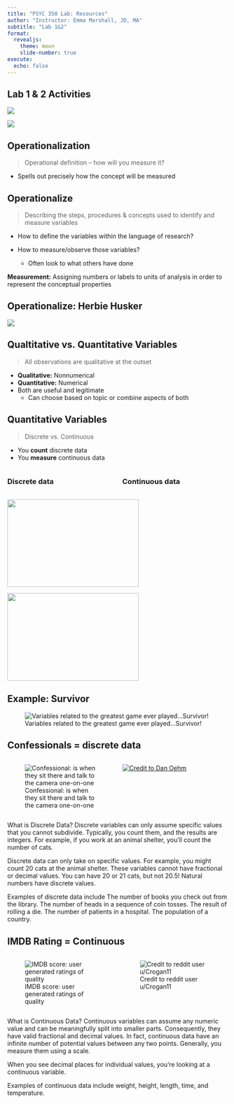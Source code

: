 ```yaml
---
title: "PSYC 350 Lab: Resources"
author: "Instructor: Emma Marshall, JD, MA"
subtitle: "Lab 1&2"
format: 
  revealjs:
    theme: moon
    slide-number: true
execute:
  echo: false
---
```

## Lab 1 & 2 Activities {.scrollable}

![](images/assn1.png)

![](images/assn2.png)

## Operationalization

> Operational definition -- how will you measure it?

-   Spells out precisely how the concept will be measured

## Operationalize

> Describing the steps, procedures & concepts used to identify and measure variables

::: incremental
-   How to define the variables within the language of research?

-   How to measure/observe those variables?

    -   Often look to what others have done
:::

::: aside
**Measurement:** Assigning numbers or labels to units of analysis in order to represent the conceptual properties
:::

## Operationalize: Herbie Husker

![](images/herbie.jpeg)

## Qualtitative vs. Quantitative Variables

> All observations are qualitative at the outset

::: incremental
-   **Qualitative:** Nonnumerical
-   **Quantitative:** Numerical
-   Both are useful and legitimate
    -   Can choose based on topic or combine aspects of both
:::

## Quantitative Variables {.incremental}

> Discrete vs. Continuous

-   You **count** discrete data
-   You **measure** continuous data

::: columns
::: {.column width="50%"}
### Discrete data
:::

::: {.column width="50%"}
### Continuous data
:::
:::

![](images/smallville.png){.absolute bottom="0" left="50" width="300" height="200"}

![](images/poll-results.png){.absolute bottom="0" right="50" width="300" height="200"}

## Example: Survivor

![Variables related to the greatest game ever played...Survivor!](images/survivor.jpeg){fig-align="center"}

## Confessionals = discrete data

::: columns
::: {.column width="50%"}
![Confessional: is when they sit there and talk to the camera one-on-one](https://vignette.wikia.nocookie.net/survivor/images/3/34/Jerri_confesiiona.jpg/revision/latest?cb=20140726210646)
:::

::: {.column width="50%"}
[![Credit to Dan Oehm](images/survivor_confess.png){fig-align="center"}](https://gradientdescending.com/survivor/tables/castaway-confessionals.html)
:::
:::

::: notes
What is Discrete Data? Discrete variables can only assume specific values that you cannot subdivide. Typically, you count them, and the results are integers. For example, if you work at an animal shelter, you'll count the number of cats.

Discrete data can only take on specific values. For example, you might count 20 cats at the animal shelter. These variables cannot have fractional or decimal values. You can have 20 or 21 cats, but not 20.5! Natural numbers have discrete values.

Examples of discrete data include The number of books you check out from the library. The number of heads in a sequence of coin tosses. The result of rolling a die. The number of patients in a hospital. The population of a country.
:::

## IMDB Rating = Continuous

::: columns
::: {.column width="50%"}
![IMDB score: user generated ratings of quality](https://static1.colliderimages.com/wordpress/wp-content/uploads/cinemath-imdb-slice.jpg)
:::

::: {.column width="50%"}
![Credit to reddit user u/Crogan11](images/survivor_cont.jpeg){fig-align="center"}
:::
:::

::: notes
What is Continuous Data? Continuous variables can assume any numeric value and can be meaningfully split into smaller parts. Consequently, they have valid fractional and decimal values. In fact, continuous data have an infinite number of potential values between any two points. Generally, you measure them using a scale.

When you see decimal places for individual values, you're looking at a continuous variable.

Examples of continuous data include weight, height, length, time, and temperature.
:::